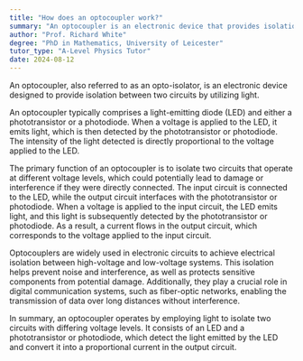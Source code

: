 ```yaml
---
title: "How does an optocoupler work?"
summary: "An optocoupler is an electronic device that provides isolation between two circuits by using light, ensuring safe signal transmission without direct electrical connection."
author: "Prof. Richard White"
degree: "PhD in Mathematics, University of Leicester"
tutor_type: "A-Level Physics Tutor"
date: 2024-08-12
---
```


An optocoupler, also referred to as an opto-isolator, is an electronic device designed to provide isolation between two circuits by utilizing light.

An optocoupler typically comprises a light-emitting diode (LED) and either a phototransistor or a photodiode. When a voltage is applied to the LED, it emits light, which is then detected by the phototransistor or photodiode. The intensity of the light detected is directly proportional to the voltage applied to the LED.

The primary function of an optocoupler is to isolate two circuits that operate at different voltage levels, which could potentially lead to damage or interference if they were directly connected. The input circuit is connected to the LED, while the output circuit interfaces with the phototransistor or photodiode. When a voltage is applied to the input circuit, the LED emits light, and this light is subsequently detected by the phototransistor or photodiode. As a result, a current flows in the output circuit, which corresponds to the voltage applied to the input circuit.

Optocouplers are widely used in electronic circuits to achieve electrical isolation between high-voltage and low-voltage systems. This isolation helps prevent noise and interference, as well as protects sensitive components from potential damage. Additionally, they play a crucial role in digital communication systems, such as fiber-optic networks, enabling the transmission of data over long distances without interference.

In summary, an optocoupler operates by employing light to isolate two circuits with differing voltage levels. It consists of an LED and a phototransistor or photodiode, which detect the light emitted by the LED and convert it into a proportional current in the output circuit.
    